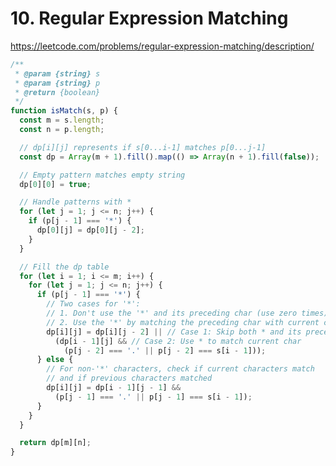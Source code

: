 # 10. Regular Expression Matching


https://leetcode.com/problems/regular-expression-matching/description/


```JavaScript
/**
 * @param {string} s
 * @param {string} p
 * @return {boolean}
 */
function isMatch(s, p) {
  const m = s.length;
  const n = p.length;

  // dp[i][j] represents if s[0...i-1] matches p[0...j-1]
  const dp = Array(m + 1).fill().map(() => Array(n + 1).fill(false));

  // Empty pattern matches empty string
  dp[0][0] = true;

  // Handle patterns with *
  for (let j = 1; j <= n; j++) {
    if (p[j - 1] === '*') {
      dp[0][j] = dp[0][j - 2];
    }
  }

  // Fill the dp table
  for (let i = 1; i <= m; i++) {
    for (let j = 1; j <= n; j++) {
      if (p[j - 1] === '*') {
        // Two cases for '*':
        // 1. Don't use the '*' and its preceding char (use zero times)
        // 2. Use the '*' by matching the preceding char with current char in s
        dp[i][j] = dp[i][j - 2] || // Case 1: Skip both * and its preceding char
          (dp[i - 1][j] && // Case 2: Use * to match current char
            (p[j - 2] === '.' || p[j - 2] === s[i - 1]));
      } else {
        // For non-'*' characters, check if current characters match
        // and if previous characters matched
        dp[i][j] = dp[i - 1][j - 1] &&
          (p[j - 1] === '.' || p[j - 1] === s[i - 1]);
      }
    }
  }

  return dp[m][n];
}
```
